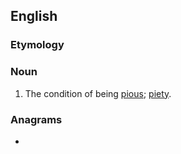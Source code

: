 ==English==

===Etymology===
{{suffix|en|pious|ness}}

===Noun===
{{en-noun|-|es}}

# The condition of being [[pious]]; [[piety]].

===Anagrams===
* {{anagrams|en|soupiness}}